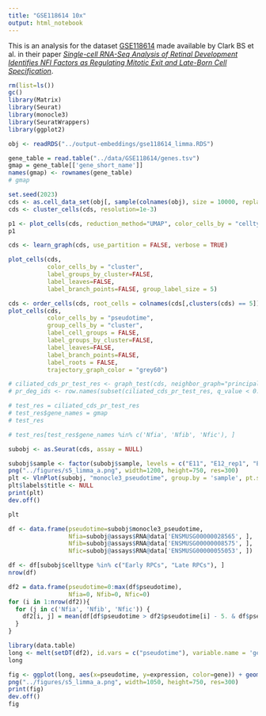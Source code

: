 ```yaml
---
title: "GSE118614 10x"
output: html_notebook
---
```


This is an analysis for the dataset [GSE118614](https://www.ncbi.nlm.nih.gov/geo/query/acc.cgi?acc=GSE118614) made available by Clark BS et al. in their paper [_Single-cell RNA-Seq Analysis of Retinal Development Identifies NFI Factors as Regulating Mitotic Exit and Late-Born Cell Specification_](https://www.sciencedirect.com/science/article/abs/pii/S0896627319303459).



```r
rm(list=ls())
gc()
library(Matrix)
library(Seurat)
library(monocle3)
library(SeuratWrappers)
library(ggplot2)
```


```r
obj <- readRDS("../output-embeddings/gse118614_limma.RDS")
```

```r
gene_table = read.table("../data/GSE118614/genes.tsv")
gmap = gene_table[['gene_short_name']]
names(gmap) <- rownames(gene_table)
# gmap
```


```r
set.seed(2023)
cds <- as.cell_data_set(obj[, sample(colnames(obj), size = 10000, replace=F)])
cds <- cluster_cells(cds, resolution=1e-3)
```

```r
p1 <- plot_cells(cds, reduction_method="UMAP", color_cells_by = "celltype", show_trajectory_graph = FALSE)
p1
```
```r
cds <- learn_graph(cds, use_partition = FALSE, verbose = TRUE)
```

```r
plot_cells(cds,
           color_cells_by = "cluster",
           label_groups_by_cluster=FALSE,
           label_leaves=FALSE,
           label_branch_points=FALSE, group_label_size = 5)
```

```r
cds <- order_cells(cds, root_cells = colnames(cds[,clusters(cds) == 5]))
plot_cells(cds,
           color_cells_by = "pseudotime",
           group_cells_by = "cluster",
           label_cell_groups = FALSE,
           label_groups_by_cluster=FALSE,
           label_leaves=FALSE,
           label_branch_points=FALSE,
           label_roots = FALSE,
           trajectory_graph_color = "grey60")
```
```r
# ciliated_cds_pr_test_res <- graph_test(cds, neighbor_graph="principal_graph", cores=4)
# pr_deg_ids <- row.names(subset(ciliated_cds_pr_test_res, q_value < 0.05))
```
```r
# test_res = ciliated_cds_pr_test_res
# test_res$gene_names = gmap
# test_res
```

```r
# test_res[test_res$gene_names %in% c('Nfia', 'Nfib', 'Nfic'), ]
```


```r
subobj <- as.Seurat(cds, assay = NULL)
```

```r
subobj$sample <- factor(subobj$sample, levels = c("E11", "E12_rep1", "E14_rep1", "E14_rep2", "E16", "E18_rep2", "E18_rep3", "P0", "P2_rep2", "P2_rep3", "P5", "P8_rep1", "P8_rep2", "P14"))
png("../figures/s5_limma_a.png", width=1200, height=750, res=300)
plt <- VlnPlot(subobj, "monocle3_pseudotime", group.by = 'sample', pt.size = .1) + NoLegend()
plt$labels$title <- NULL
print(plt)
dev.off()

plt
```

```r
df <- data.frame(pseudotime=subobj$monocle3_pseudotime, 
                 Nfia=subobj@assays$RNA@data['ENSMUSG00000028565', ],
                 Nfib=subobj@assays$RNA@data['ENSMUSG00000008575', ],
                 Nfic=subobj@assays$RNA@data['ENSMUSG00000055053', ])

df <- df[subobj$celltype %in% c("Early RPCs", "Late RPCs"), ]
nrow(df)
```




```r
df2 = data.frame(pseudotime=0:max(df$pseudotime),
                 Nfia=0, Nfib=0, Nfic=0)
for (i in 1:nrow(df2)){
  for (j in c('Nfia', 'Nfib', 'Nfic')) {
    df2[i, j] = mean(df[df$pseudotime > df2$pseudotime[i] - 5. & df$pseudotime < df2$pseudotime[i] + 5., j])
  }
}
```

```r
library(data.table)
long <- melt(setDT(df2), id.vars = c("pseudotime"), variable.name = 'gene', value.name='expression')
long
```


```r
fig <- ggplot(long, aes(x=pseudotime, y=expression, color=gene)) + geom_line(size=1.) + theme_classic() 
png("../figures/s5_limma_a.png", width=1050, height=750, res=300)
print(fig)
dev.off()
fig
```